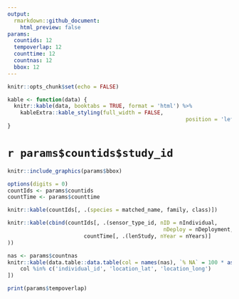 ```yaml
---
output: 
  rmarkdown::github_document:
    html_preview: false
params:
  countids: 12
  tempoverlap: 12
  counttime: 12
  countnas: 12
  bbox: 12
---
```



```r
knitr::opts_chunk$set(echo = FALSE)

kable <- function(data) {
  knitr::kable(data, booktabs = TRUE, format = 'html') %>% 
    kableExtra::kable_styling(full_width = FALSE,
    													position = 'left')
}

```

# `r params$countids$study_id`

```r
knitr::include_graphics(params$bbox)
```


```r
options(digits = 0)
countIds <- params$countids
countTime <- params$counttime

knitr::kable(countIds[, .(species = matched_name, family, class)])

knitr::kable(cbind(countIds[, .(sensor_type_id, nID = nIndividual, 
												 nDeploy = nDeployment, nTag, nRows)],
						countTime[, .(lenStudy, nYear = nYears)]
))
```

```r
nas <- params$countnas
knitr::kable(data.table::data.table(col = names(nas), `% NA` = 100 * as.numeric(nas))[
	col %in% c('individual_id', 'location_lat', 'location_long')
])
```



```r
print(params$tempoverlap)
```
